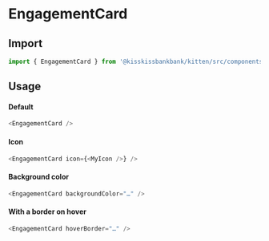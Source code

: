 
<Meta title="Cards" component={EngagementCard} />

# EngagementCard

## Import

```js
import { EngagementCard } from '@kisskissbankbank/kitten/src/components/cards/engagement-card'
```

## Usage

<Canvas>
  <Story name="EngagementCard" story={stories.Default} />
</Canvas>

#### Default

```js
<EngagementCard />
```

#### Icon

```js
<EngagementCard icon={<MyIcon />} />
```

#### Background color

```js
<EngagementCard backgroundColor="…" />
```

#### With a border on hover

```js
<EngagementCard hoverBorder="…" />
```
